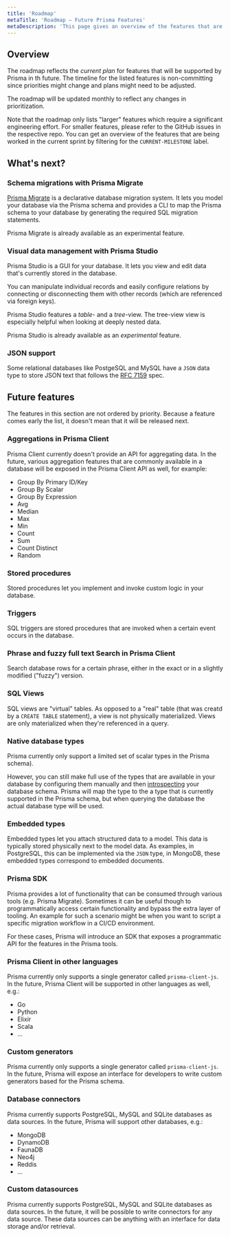 ```yaml
---
title: 'Roadmap'
metaTitle: 'Roadmap – Future Prisma Features'
metaDescription: 'This page gives an overview of the features that are on the Prisma roadmap.'
---
```


## Overview

The roadmap reflects the _current plan_ for features that will be supported by Prisma in th future. The timeline for the listed features is non-committing since priorities might change and plans might need to be adjusted.

The roadmap will be updated monthly to reflect any changes in prioritization.

Note that the roadmap only lists "larger" features which require a significant engineering effort. For smaller features, please refer to the GitHub issues in the respective repo. You can get an overview of the features that are being worked in the current sprint by filtering for the `CURRENT-MILESTONE` label.

## What's next?

### Schema migrations with Prisma Migrate

[Prisma Migrate](../reference/tools-and-interfaces/prisma-migrate) is a declarative database migration system. It lets you model your database via the Prisma schema and provides a CLI to map the Prisma schema to your database by generating the required SQL migration statements.

Prisma Migrate is already available as an experimental feature.

### Visual data management with Prisma Studio

Prisma Studio is a GUI for your database. It lets you view and edit data that's currently stored in the database.

You can manipulate individual records and easily configure relations by connecting or disconnecting them with other records (which are referenced via foreign keys).

Prisma Studio features a _table_- and a _tree_-view. The tree-view view is especially helpful when looking at deeply nested data.

Prisma Studio is already available as an _experimental_ feature.

### JSON support

Some relational databases like PostgeSQL and MySQL have a `JSON` data type to store JSON text that follows the [RFC 7159](https://tools.ietf.org/html/rfc7159) spec.

## Future features

The features in this section are not ordered by priority. Because a feature comes early the list, it doesn't mean that it will be released next.

### Aggregations in Prisma Client

Prisma Client currently doesn't provide an API for aggregating data. In the future, various aggregation features that are commonly available in a database will be exposed in the Prisma Client API as well, for example:

- Group By Primary ID/Key
- Group By Scalar
- Group By Expression
- Avg
- Median
- Max
- Min
- Count
- Sum
- Count Distinct
- Random

### Stored procedures

Stored procedures let you implement and invoke custom logic in your database.

### Triggers

SQL triggers are stored procedures that are invoked when a certain event occurs in the database.

### Phrase and fuzzy full text Search in Prisma Client

Search database rows for a certain phrase, either in the exact or in a slightly modified ("fuzzy") version.

### SQL Views

SQL views are "virtual" tables. As opposed to a "real" table (that was creatd by a `CREATE TABLE` statement), a view is not physically materialized. Views are only materialized when they're referenced in a query.

### Native database types

Prisma currently only support a limited set of scalar types in the Prisma schema).

However, you can still make full use of the types that are available in your database by configuring them manually and then [introspecting](../reference/tools-and-interfaces/introspection) your database schema. Prisma will map the type to the a type that is currently supported in the Prisma schema, but when querying the database the actual database type will be used.

### Embedded types

Embedded types let you attach structured data to a model. This data is typically stored physically next to the model data. As examples, in PostgreSQL, this can be implemented via the `JSON` type, in MongoDB, these embedded types correspond to embedded documents.

### Prisma SDK

Prisma provides a lot of functionality that can be consumed through various tools (e.g. Prisma Migrate). Sometimes it can be useful though to programmatically access certain functionality and bypass the extra layer of tooling. An example for such a scenario might be when you want to script a specific migration workflow in a CI/CD environment.

For these cases, Prisma will introduce an SDK that exposes a programmatic API for the features in the Prisma tools.

### Prisma Client in other languages

Prisma currently only supports a single generator called `prisma-client-js`. In the future, Prisma Client will be supported in other languages as well, e.g.:

- Go
- Python
- Elixir
- Scala
- ...

### Custom generators

Prisma currently only supports a single generator called `prisma-client-js`. In the future, Prisma will expose an interface for developers to write custom generators based for the Prisma schema.

### Database connectors

Prisma currently supports PostgreSQL, MySQL and SQLite databases as data sources. In the future, Prisma will support other databases, e.g.:

- MongoDB
- DynamoDB
- FaunaDB
- Neo4j
- Reddis
- ...

### Custom datasources

Prisma currently supports PostgreSQL, MySQL and SQLite databases as data sources. In the future, it will be possible to write connectors for any data source. These data sources can be anything with an interface for data storage and/or retrieval.
